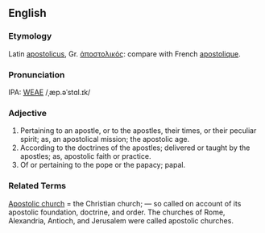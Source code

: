 ==English==
===Etymology===
Latin [[apostolicus]], Gr. [[ἀποστολικός]]: compare with French [[apostolique]].

===Pronunciation===
IPA: [[WEAE]] /ˌæp.əˈstɑl.ɪk/

===Adjective===
# Pertaining to an apostle, or to the apostles, their times, or their peculiar spirit; as, an apostolical mission; the  apostolic age.
# According to the doctrines of the apostles; delivered or taught by the apostles; as, apostolic faith or practice.
# Of or pertaining to the pope or the papacy; papal.
<!-- material copied from Webster's Revised Unabridged Dictionary (1913) -->

===Related Terms===
[[Apostolic church]] = the Christian church; &mdash; so called on account of its apostolic foundation, doctrine, and order. The churches of Rome, Alexandria, Antioch, and Jerusalem  were called apostolic churches.